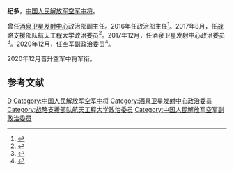 '''纪多'''，[[中国人民解放军空军中将|中国人民解放军空军中将]]。

曾任[[酒泉卫星发射中心|酒泉卫星发射中心]]政治部副主任。2016年任政治部主任<ref>{{cite web |title=张怀仁、苟永平与纪多一行座谈 |url=http://www.gsjgbz.gov.cn/gss_xwzx/gss_gzdt/201707/t20170713_131264.html |website=甘肃机构编制 |accessdate=2021-04-07 |date=2017-07-13}}</ref>。2017年8月，任[[中国人民解放军战略支援部队航天工程大学|战略支援部队航天工程大学]]政治委员<ref>{{cite web |title=我校2017级学生军训团举行闭营仪式 |url=http://shxq.buaa.edu.cn/info/1040/1118.htm |website=北京航空航天大学 |accessdate=2021-04-07 |date=2017-09-24}}</ref>。2017年12月，任酒泉卫星发射中心政治委员<ref>{{cite news |title=酒泉卫星发射中心第100次航天发射圆满成功 创造了我国航天史上20多个第一 |url=http://www.81.cn/jfjbmap/content/2018-01/20/content_197393.htm |accessdate=2021-04-07 |work=解放军报 |date=2018-01-20}}</ref>。2020年12月，任[[中国人民解放军空军|空军]]副政治委员<ref>{{cite web |title=2021年首都军政座谈会举行 |url=https://tv.cctv.com/2021/02/05/VIDEeqSooM89FExz03CvDVvP210205.shtml |website=CCTV7军事报道 |accessdate=2021-04-07 |date=2021-02-05}}</ref>。

2020年12月晋升空军中将军衔。

== 参考文献 ==
{{Reflist}}

{{中华人民共和国现役中将}}
{{DEFAULTSORT:Ji}}
[[Category:纪姓|D]]
[[Category:中国人民解放军空军中将|Category:中国人民解放军空军中将]]
[[Category:酒泉卫星发射中心政治委员|Category:酒泉卫星发射中心政治委员]]
[[Category:战略支援部队航天工程大学政治委员|Category:战略支援部队航天工程大学政治委员]]
[[Category:中国人民解放军空军副政治委员|Category:中国人民解放军空军副政治委员]]